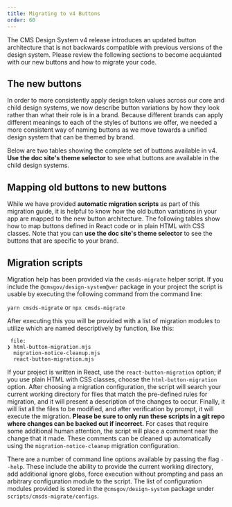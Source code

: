 ```yaml
---
title: Migrating to v4 Buttons
order: 60
---
```



The CMS Design System v4 release introduces an updated button architecture that is not backwards compatible with previous versions of the design system. Please review the following sections to become acquianted with our new buttons and how to migrate your code.

## The new buttons

In order to more consistently apply design token values across our core and child design systems, we now describe button variations by how they look rather than what their role is in a brand. Because different brands can apply different meanings to each of the styles of buttons we offer, we needed a more consistent way of naming buttons as we move towards a unified design system that can be themed by brand.

Below are two tables showing the complete set of buttons available in v4. **Use the doc site's theme selector** to see what buttons are available in the child design systems.

<ButtonVariationsTable />

## Mapping old buttons to new buttons

While we have provided **automatic migration scripts** as part of this migration guide, it is helpful to know how the old button variations in your app are mapped to the new button architecture. The following tables show how to map buttons defined in React code or in plain HTML with CSS classes. Note that you can **use the doc site's theme selector** to see the buttons that are specific to your brand.

<ButtonMigrationTable />

## Migration scripts

Migration help has been provided via the `cmsds-migrate` helper script. If you include the `@cmsgov/design-system@ver` package in your project the script is usable by executing the following command from the command line:

`yarn cmsds-migrate` or `npx cmsds-migrate`

After executing this you will be provided with a list of migration modules to utilize which are named descriptively by function, like this:

```
 file: 
❯ html-button-migration.mjs 
  migration-notice-cleanup.mjs 
  react-button-migration.mjs 
```

If your project is written in React, use the `react-button-migration` option; if you use plain HTML with CSS classes, choose the `html-button-migration` option. After choosing a migration configuration, the script will search your current working directory for files that match the pre-defined rules for migration, and it will present a description of the changes to occur. Finally, it will list all the files to be modified, and after verification by prompt, it will execute the migration. **Please be sure to only run these scripts in a git repo where changes can be backed out if incorrect.** For cases that require some additional human attention, the script will place a comment near the change that it made. These comments can be cleaned up automatically using the `migration-notice-cleanup` migration configuration.

There are a number of command line options available by passing the flag `--help`. These include the ability to provide the current working directory, add additional ignore globs, force execution without prompting and pass an arbitrary configuration module to the script. The list of configuration modules provided is stored in the `@cmsgov/design-system` package under `scripts/cmsds-migrate/configs`.
